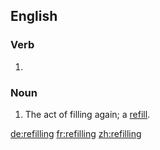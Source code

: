 ==English==

===Verb===
{{head|en}}

# {{present participle of|refill}}

===Noun===
{{en-noun}}

# The act of filling again; a [[refill]].

[[de:refilling]]
[[fr:refilling]]
[[zh:refilling]]